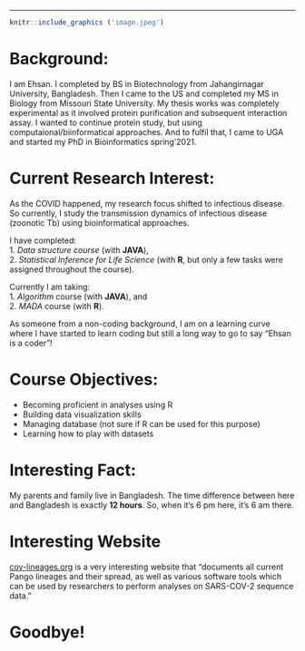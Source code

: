 ---

```r
knitr::include_graphics ('image.jpeg')   
```   


# **Background:** 

I am Ehsan. I completed by BS in Biotechnology from Jahangirnagar University, Bangladesh. Then I came to the US and completed my MS in Biology from Missouri State University. My thesis works was completely experimental as it involved protein purification and subsequent interaction assay. I wanted to continue protein study, but using computaional/biinformatical approaches. And to fulfil that, I came to UGA and started my PhD in Bioinformatics spring'2021.

# **Current Research Interest:**

As the COVID happened, my research focus shifted to infectious disease. So currently, I study the transmission dynamics of infectious disease (zoonotic Tb) using bioinformatical approaches.

I have completed:   
1. _Data structure course_ (with **JAVA**),   
2. _Statistical Inference for Life Science_ (with **R**, but only a few tasks were assigned throughout the course).   

Currently I am taking:    
1. _Algorithm_ course (with **JAVA**), and  
2. _MADA_ course (with **R**).   

As someone from a non-coding background, I am on a learning curve where I have started to learn coding but still a long way to go to say "Ehsan is a coder"!

# **Course Objectives:**

* Becoming proficient in analyses using R   
* Building data visualization skills    
* Managing database (not sure if R can be used for this purpose)    
* Learning how to play with datasets   

# **Interesting Fact:**   
  
My parents and family live in Bangladesh. The time difference between here and Bangladesh is exactly **12 hours**. So, when it's 6 pm here, it's 6 am there.  

# **Interesting Website**
[cov-lineages.org](https://cov-lineages.org/index.html) is a very interesting website that "documents all current Pango lineages and their spread, as well as various software tools which can be used by researchers to perform analyses on SARS-COV-2 sequence data." 

# **Goodbye**! 
 

